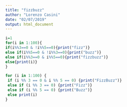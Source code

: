 ```yaml
---
title: "fizzbuzz"
author: "Lorenzo Casini"
date: "02/07/2019"
output: html_document
---
```


```r
i=1
for(i in 1:100){
if(i%%3==0 & !i%%5==0){print("fizz")} 
else if(i%%5==0 & !i%%3==0){print("buzz")} 
else if(i%%3==0 & i%%5==0){print("fizzbuzz")}
else{print(i)}
}
```

```r
for (i in 1:100) {
 if (i %% 3 == 0 & i %% 5 == 0) {print("FizzBuzz")}
 else if (i %% 3 == 0) {print("Fizz")}
 else if (i %% 5 == 0) {print("Buzz")}
 else print(i)
}
```

